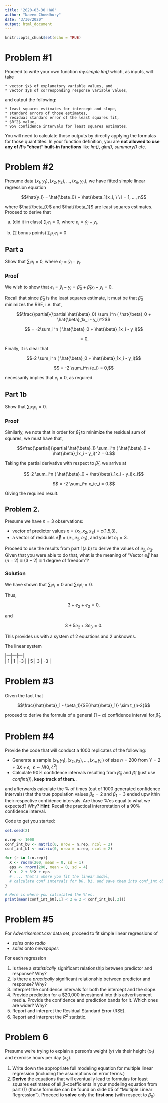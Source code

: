```yaml
---
title: '2020-03-30 HW6'
author: "Naeem Chowdhury"
date: "3/30/2020"
output: html_document
---
```


```r
knitr::opts_chunk$set(echo = TRUE)
```

# Problem #1

Proceed to write your own function _my.simple.lm()_ which, as inputs, will take

    * vector $x$ of explanatory variable values, and
    * vector $y$ of corresponding response variable values,
    
and output the following:

    * least squares estimates for intercept and slope,
    * standard errors of those estimates,
    * residual standard error of the least squares fit,
    * $R^2$ value,
    * 95% confidence intervals for least squares estimates.
    
You will need to calculate those outputs by directly applying the formulas for those quantitites. In your function definition, you are __not allowed to use any of $R$'s "cheat" built-in functions__ like _lm()_, _glm()_, _summary()_ etc.


# Problem #2

Presume data $(x_1, y_1), (x_2, y_2), ..., (x_n, y_n)$, we have fitted simple linear regression equation

$$\hat{y_i} = \hat{\beta_0} + \hat{\beta_1}x_i,  \ \ i = 1, ..., n$$

where $\hat{\beta_0}$ and $\hat{\beta_1}$ are least squares estimates. Proceed to derive that

(a) (did it in class) $\sum_i e_i = 0$, where $e_i = \hat{y}_i -y_i$.

(b) (2 bonus points) $\sum_i x_i e_i = 0$

## Part a
Show that $\sum_i e_i = 0$, where $e_i = \hat{y}_i - y_i$.

### Proof

  We wish to show that $e_i = \hat{y}_i - y_i = \hat{\beta}_0 + \hat{\beta}_1x_i - y_i= 0$.
  
  Recall that since $\hat{\beta}_0$ is the least squares estimate, it must be that $\hat{\beta}_0$ minimizes the RSE, i.e. that,
  
  $$\frac{\partial}{\partial \hat{\beta}_0} \sum_i^n ( \hat{\beta}_0 + \hat{\beta}_1x_i - y_i)^2$$
  
  $$ = -2\sum_i^n ( \hat{\beta}_0 + \hat{\beta}_1x_i - y_i)$$
  
  $$ = 0.$$
  
  Finally, it is clear that
  
  $$-2 \sum_i^n ( \hat{\beta}_0 + \hat{\beta}_1x_i - y_i)$$
  
  $$ = -2 \sum_i^n (e_i) = 0,$$
  
  necessarily implies that $e_i = 0$, as required.

## Part 1b

Show that $\sum_i x_i e_i = 0$.

### Proof

  Similarly, we note that in order for $\hat{\beta}_1$ to minimize the residual sum of squares, we must have that,
  
  $$\frac{\partial}{\partial \hat{\beta}_1} \sum_i^n ( \hat{\beta}_0 + \hat{\beta}_1x_i - y_i)^2 = 0.$$
  
  Taking the partial derivative with respect to $\hat{\beta}_1$, we arrive at 
  
  $$-2 \sum_i^n ( \hat{\beta}_0 + \hat{\beta}_1x_i - y_i)x_i$$
  
  $$ = -2 \sum_i^n x_ie_i = 0.$$
  
  Giving the required result.
  
## Problem 2.

Presume we have $n = 3$ observations:

  - vector of predictor values $x = (x_1, x_2, x_3)$ = c(1,5,3),
  - a vector of residuals $\vec{e} = (e_1, e_2, e_3)$, and you let $e_1 = 3$.
  
Proceed to use the results from part 1(a,b) to derive the values of $e_2, e_3$. Given that you were able to do that, what is the meaning of "Vector $\vec e$ has $(n-2) \equiv (3-2) \equiv 1$ degree of freedom"?

### Solution

  We have shown that $\sum_i e_i = 0$ and $\sum x_i e_i = 0$. 
  
  Thus,
  
  $$3 + e_2 + e_3 = 0,$$
  
  and
  
  $$3 + 5e_2 + 3e_3 = 0.$$
  
  This provides us with a system of 2 equations and 2 unknowns.
  
  The linear system
  
|---|---|---|  
| 1  |  1 | -3  |
| 5  |  3 | -3  | 

# Problem #3

Given the fact that 

$$\frac{\hat{\beta}_1 - \beta_1}{SE(\hat{\beta}_1)} \sim t_{n-2}$$

proceed to derive the formula of a general $(1- \alpha)%$ confidence interval for $\hat{\beta}_1$.

# Problem #4

Provide the code that will conduct a 1000 replicates of the following:

  * Generate a sample $(x_1,y_1), (x_2, y_2), ..., (x_n, y_n)$ of size $n = 200$ from $Y = 2+3X + \epsilon, \ \ \epsilon \sim N(0,4^2)$
  * Calculate 90% confidence intervals resulting from $\hat{\beta}_0$ and $\hat{\beta}_1$ (just use _confint()_), __keep track of them.__.

and afterwards calculate the % of times (out of 1000 generated confidence intervals) that the true population values $\beta_0 = 2$ and $\beta_1 = 3$ ended upw ithin their respective confidence intervals. Are those %'es equal to what we expected? Why? __Hint__: Recall the practical interpretation of a 90% confidence interval.

Code to get you started:

```r
set.seed(2)

n.rep <- 1000
conf_int_b0 <- matrix(0, nrow = n.rep, ncol = 2)
conf_int_b1 <- matrix(0, nrow = n.rep, ncol = 2)

for (r in 1:n.rep){
  X <- rnorm(200, mean = 0, sd = 1)
  eps <- rnorm(200, mean = 0, sd = 4)
  Y <- 2 + 3*X + eps
  # .... That's where you fit the linear model,
  # calculate conf intervals for b0, b1, and save them into conf_int objects
}

# Here is where you calculated the %'es.
print(mean(conf_int_b0[,1] < 2 & 2 < conf_int_b0[,2]))
```

# Problem #5

For _Advertisement.csv_ data set, proceed to fit simple linear regressions of

  * _sales_ onto _radio_
  * _sales_ onto _newspaper_.
  
For each regression

  1. Is there a _statistically_ significant relationship between predictor and response? Why?
  2. Is there a _practically_ significant relationship between predictor and response? Why?
  3. Interpret the confidence intervals for both the intercept and the slope.
  4. Provide prediction for a $20,000 investment into this advertisement media. Provide the confidence and prediction bands for it. Which ones are wider? Why?
  5. Report and interpret the Residual Standard Error (RSE).
  6. Report and interpret the $R^2$ statistic.
  
# Problem 6

Presume we're trying to explain a person's weight ($y$) via their height ($x_1$) and exercise hours per day ($x_2$).

  1. Write down the appropriate full modeling equation for multiple linear regression (including the assumptions on error terms.)
  2. __Derive__ the equations that will eventually lead to formulas for least squares estimates of all $\beta$-coefficients in your modeling equation from part (1) (those formulae can be found on slide #5 of "Multiple Linear Regression"). Proceed to __solve__ only the __first one__ (with respect to $\beta_0$)
